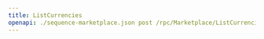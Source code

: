 ---
title: ListCurrencies
openapi: ./sequence-marketplace.json post /rpc/Marketplace/ListCurrencies
---

